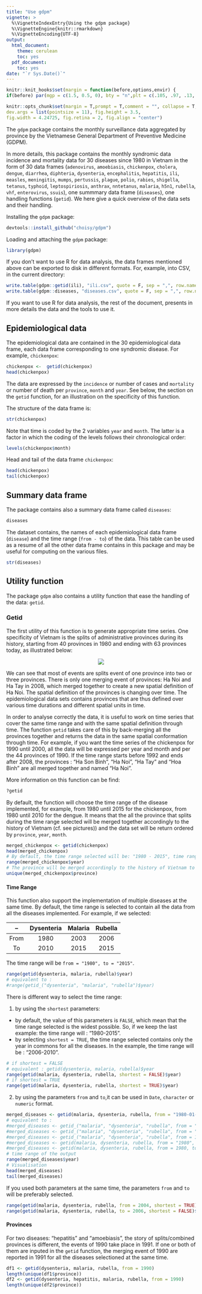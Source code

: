 ```yaml
---
title: "Use gdpm"
vignette: >
  %\VignetteIndexEntry{Using the gdpm package}
  %\VignetteEngine{knitr::rmarkdown}
  %\VignetteEncoding{UTF-8}
output:
  html_document:
    theme: cerulean
    toc: yes
  pdf_document:
    toc: yes
date: "`r Sys.Date()`"
---
```


```r
knitr::knit_hooks$set(margin = function(before,options,envir) {
if(before) par(mgp = c(1.5, 0.5, 0), bty = "n",plt = c(.105, .97, .13, .97)) else NULL })

knitr::opts_chunk$set(margin = T,prompt = T,comment = "", collapse = T, cache = F,
dev.args = list(pointsize = 11), fig.height = 3.5,
fig.width = 4.24725, fig.retina = 2, fig.align = "center")
```

The `gdpm` package contains the monthly surveillance data aggregated by province by the Vietnamese General Department of Preventive Medicine (GDPM). 

In more details, this package contains the monthly syndromic data incidence and mortality data for 30 diseases since 1980 in Vietnam in the form of 30 data frames (`adenovirus`, `amoebiasis`, `chickenpox`, `cholera`, `dengue`, `diarrhea`, `diphteria`, `dysenteria`, `encephalitis`, `hepatitis`, `ili`, `measles`, `meningitis`, `mumps`, `pertussis`, `plague`, `polio`, `rabies`, `shigella`, `tetanus`, `typhoid`, `leptospiriosis`, `anthrax`, `nntetanus`, `malaria`, `h5n1`, `rubella`, `vhf`, `enterovirus`, `ssuis`), one summmary data frame (`diseases`), one handling functions (`getid`). We here give a quick overview of the data sets and their handling.

Installing the `gdpm` package:

```r
devtools::install_github("choisy/gdpm")
```

Loading and attaching the `gdpm` package:

```r
library(gdpm)
```

If you don't want to use R for data analysis, the data frames mentioned above can be exported to disk in different formats. For, example, into CSV, in the current directory:

```r
write.table(gdpm::getid(ili), "ili.csv", quote = F, sep = ",", row.names = F)
write.table(gdpm::diseases, "diseases.csv", quote = F, sep = ",", row.names = F)
```

If you want to use R for data analysis, the rest of the document, presents in more details the data and the tools to use it.

## Epidemiological data

The epidemiological data are contained in the 30 epidemiological data frame, each data frame corresponding to one syndromic disease. For example, `chickenpox`:

```r
chickenpox <-  getid(chickenpox)
head(chickenpox)
```

The data are expressed by the `incidence` or number of cases and `mortality` or number of death per `province`, `month` and `year`.
See below, the section on the `getid` function, for an illustration on the specificity of this function.

The structure of the data frame is:

```r
str(chickenpox)
```

Note that time is coded by the 2 variables `year` and `month`. The latter is a factor in which the coding of the levels follows their chronological order:

```r
levels(chickenpox$month)
```

Head and tail of the data frame `chickenpox`:

```r
head(chickenpox)
tail(chickenpox)
```

## Summary data frame

The package contains also a summary data frame called `diseases`:

```r
diseases
```

The dataset contains, the names of each epidemiological data frame (`disease`) and the time range (`from - to`) of the data. This table can be used as a resume of all the other data frame contains in this package and may be useful for computing on the various files.

```r
str(diseases)
```

## Utility function

The package `gdpm` also contains a utility function that ease the handling of the data: `getid`.

### Getid

The first utility of this function is to generate appropriate time series. One specificity of Vietnam is the splits of administrative provinces during its history, starting from 40 provinces in 1980 and ending with 63 provinces today, as illustrated below:

<center>![](splits.png)</center>

We can see that most of events are splits event of one province into two or three provinces. There is only one merging event of provinces: Ha Noi and Ha Tay in 2008, which merged together to create a new spatial definition of Ha Noi.
The spatial definition of the provinces is changing over time. The epidemiological data sets contains provinces that are thus defined over various time durations and different spatial units in time.

In order to analyse correctly the data, it is useful to work on time series that cover the same time range and with the same spatial definition through time. 
The function `getid` takes care of this by back-merging all the provinces together and returns the data in the same spatial conformation through time.
For example, if you want the time series of the chickenpox for 1990 until 2000, all the data will be expressed per year and month and per the 44 provinces of 1990.  If the time range starts before 1992 and ends after 2008, the provinces : "Ha Son Binh", "Ha Noi", "Ha Tay" and "Hoa Binh" are all merged together and named "Ha Noi".


More information on this function can be find: 

```r
?getid
```

By default, the function will choose the time range of the disease implemented, for example, from 1980 until 2015 for the chickenpox, from 1980 until 2010 for the dengue. It means that the all the province that splits during the time range selected will be merged together accordingly to the history of Vietnam (cf. see pictures)) and the data set will be return ordered by `province`, `year`, `month`. 

```r
merged_chickenpox <- getid(chickenpox) 
head(merged_chickenpox)
# By default, the time range selected will be: "1980 - 2015", time range of the data (see diseases)
range(merged_chickenpox$year)
# The province will be merged accordingly to the history of Vietnam to return the data ordered by the forty provinces of 1980 (except "Ha Son Binh which is merged with Ha Noi")
unique(merged_chickenpox$province)
```

#### Time Range

This function also support the implementation of multiple diseases at the same time. By default, the time range is selected to contain all the data from all the diseases implemented.
For example, if we selected: 

 --  | Dysenteria | Malaria | Rubella
:--: | :--------: | :-----: | :------:
From |    1980    |   2003  |  2006
To   |    2010    |   2015  |  2015

The time range will be `from = "1980", to = "2015"`.

```r
range(getid(dysenteria, malaria, rubella)$year)
# equivalent to :
#range(getid_("dysenteria", "malaria", "rubella")$year)
```

There is different way to select the time range:

1. by using the `shortest` parameters: 
  + by default, the value of this parameters is `FALSE`, which mean that the time range selected is the widest possible. So, if we keep the last example: the time range will : "1980-2015".
  + by selecting `shortest = TRUE`, the time range selected contains only the year in commons for all the diseases. In the example, the time range will be : "2006-2010".

```r
# if shortest = FALSE
# equivalent : getid(dysenteria, malaria, rubella)$year
range(getid(malaria, dysenteria, rubella, shortest = FALSE)$year)
# if shortest = TRUE
range(getid(malaria, dysenteria, rubella, shortest = TRUE)$year)

```

2. by using the parameters `from` and `to`,it can be used in `Date`, `character` or `numeric` format. 

```r
merged_diseases <- getid(malaria, dysenteria, rubella, from = "1980-01-01", to = "2006-12-31") 
# equivalent to :
#merged_diseases <- getid_("malaria", "dysenteria", "rubella", from = "1980-01-01", to = "2006-12-31")
#merged_diseases <- getid_("malaria", "dysenteria", "rubella", from = "1980", to = "2006")
#merged_diseases <- getid_("malaria", "dysenteria", "rubella", from = 1980, to = 2006)
#merged_diseases <- getid(malaria, dysenteria, rubella, from = "1980", to = "2006")
#merged_diseases <- getid(malaria, dysenteria, rubella, from = 1980, to = 2006)
# time range of the output
range(merged_diseases$year)
# Visualisation
head(merged_diseases)
tail(merged_diseases)
```

If you used both parameters at the same time, the parameters `from` and `to` will be preferably selected.
```r
range(getid(malaria, dysenteria, rubella, from = 2004, shortest = TRUE)$year)
range(getid(malaria, dysenteria, rubella, to = 2006, shortest = FALSE)$year)
```

#### Provinces

For two diseases: "hepatitis" and "amoebiasis", the story of splits/combined provinces is different, the events of 1990 take place in 1991. If one or both of them are inputed in the `getid` function, the merging event of 1990 are reported in 1991 for all the diseases selectioned at the same time. 

```r
df1 <- getid(dysenteria, malaria, rubella, from = 1990)
length(unique(df1$province))
df2 <- getid(dysenteria, hepatitis, malaria, rubella, from = 1990)
length(unique(df2$province))
```
